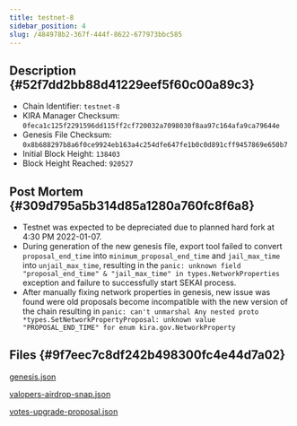 ```yaml
---
title: testnet-8
sidebar_position: 4
slug: /484978b2-367f-444f-8622-677973bbc585
---
```





## Description {#52f7dd2bb88d41229eef5f60c00a89c3}

- Chain Identifier: `testnet-8`
- KIRA Manager Checksum: `0feca1c125f2291596dd115ff2cf720032a7098030f8aa97c164afa9ca79644e`
- Genesis File Checksum: `0x8b688297b8a6f0ce9924eb163a4c254dfe647fe1b0c0d891cff9457869e650b7`
- Initial Block Height: `138403`
- Block Height Reached: `920527`

## Post Mortem {#309d795a5b314d85a1280a760fc8f6a8}

- Testnet was expected to be depreciated due to planned hard fork at 4:30 PM 2022-01-07.
- During generation of the new genesis file, export tool failed to convert `proposal_end_time` into `minimum_proposal_end_time` and `jail_max_time` into `unjail_max_time`, resulting in the `panic: unknown field "proposal_end_time" & "jail_max_time" in types.NetworkProperties` exception and failure to successfully start SEKAI process.
- After manually fixing network properties in genesis, new issue was found were old proposals become incompatible with the new version of the chain resulting in `panic: can't unmarshal Any nested proto *types.SetNetworkPropertyProposal: unknown value "PROPOSAL_END_TIME" for enum kira.gov.NetworkProperty`

## Files {#9f7eec7c8df242b498300fc4e44d7a02}


[genesis.json](https://prod-files-secure.s3.us-west-2.amazonaws.com/9b5bfc45-bdb5-4b46-80e6-aabe3cae64d0/cd34a624-3b15-4cb1-83a9-3c4886be4430/genesis.json?X-Amz-Algorithm=AWS4-HMAC-SHA256&X-Amz-Content-Sha256=UNSIGNED-PAYLOAD&X-Amz-Credential=AKIAT73L2G45HZZMZUHI%2F20240331%2Fus-west-2%2Fs3%2Faws4_request&X-Amz-Date=20240331T140627Z&X-Amz-Expires=3600&X-Amz-Signature=3281e52c72b8249d336a3086d6990bdfdf5f7fbf50a0bb09636856f3f34dee2a&X-Amz-SignedHeaders=host&x-id=GetObject)


[valopers-airdrop-snap.json](https://prod-files-secure.s3.us-west-2.amazonaws.com/9b5bfc45-bdb5-4b46-80e6-aabe3cae64d0/e760d76c-a924-4982-8abc-f779e0952dff/valopers-airdrop-snap.json?X-Amz-Algorithm=AWS4-HMAC-SHA256&X-Amz-Content-Sha256=UNSIGNED-PAYLOAD&X-Amz-Credential=AKIAT73L2G45HZZMZUHI%2F20240331%2Fus-west-2%2Fs3%2Faws4_request&X-Amz-Date=20240331T140627Z&X-Amz-Expires=3600&X-Amz-Signature=5a8596d654b52b902f754a65a1aae31db55a0ea3fc4aa74315aee318b5a346e1&X-Amz-SignedHeaders=host&x-id=GetObject)


[votes-upgrade-proposal.json](https://prod-files-secure.s3.us-west-2.amazonaws.com/9b5bfc45-bdb5-4b46-80e6-aabe3cae64d0/1b221e68-6ef6-4068-808d-6f56c83b7f9d/votes-upgrade-proposal.json?X-Amz-Algorithm=AWS4-HMAC-SHA256&X-Amz-Content-Sha256=UNSIGNED-PAYLOAD&X-Amz-Credential=AKIAT73L2G45HZZMZUHI%2F20240331%2Fus-west-2%2Fs3%2Faws4_request&X-Amz-Date=20240331T140627Z&X-Amz-Expires=3600&X-Amz-Signature=c3924a745a15c7ad1fcbb6a42dd9a771002483eae03f07c9f7d23c1d94e879c3&X-Amz-SignedHeaders=host&x-id=GetObject)

